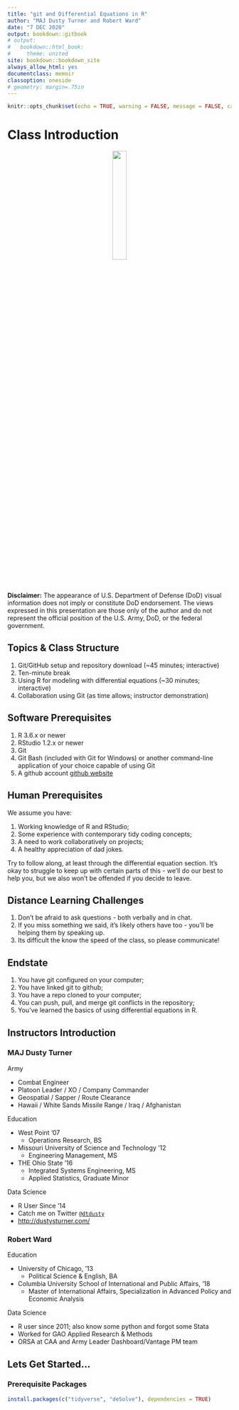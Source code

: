 ```yaml
---
title: "git and Differential Equations in R"
author: "MAJ Dusty Turner and Robert Ward"
date: "7 DEC 2020"
output: bookdown::gitbook
# output:
#   bookdown::html_book:
#     theme: united
site: bookdown::bookdown_site
always_allow_html: yes
documentclass: memoir
classoption: oneside
# geometry: margin=.75in
---
```


```r
knitr::opts_chunk$set(echo = TRUE, warning = FALSE, message = FALSE, cache = FALSE)
```

# Class Introduction

<center>
![](img/caa_seal.png){ width=25% }
</center>

**Disclaimer:**  The appearance of U.S. Department of Defense (DoD) visual information does not imply or constitute DoD endorsement.  The views expressed in this presentation are those only of the author and do not represent the official position of the U.S. Army, DoD, or the federal government.

## Topics & Class Structure

1. Git/GitHub setup and repository download (~45 minutes; interactive)
2. Ten-minute break
3. Using R for modeling with differential equations (~30 minutes; interactive)
4. Collaboration using Git (as time allows; instructor demonstration)



## Software Prerequisites

1. R 3.6.x or newer
2. RStudio 1.2.x or newer
3. Git 
4. Git Bash (included with Git for Windows) or another command-line application of your choice capable of using Git
5. A github account [github website](https://github.com)

## Human Prerequisites

We assume you have:

1. Working knowledge of R and RStudio;
2. Some experience with contemporary tidy coding concepts;
3. A need to work collaboratively on projects;
4. A healthy appreciation of dad jokes.

Try to follow along, at least through the differential equation section. It's okay to struggle to keep up with certain parts of this - we'll do our best to help you, but we also won't be offended if you decide to leave.

## Distance Learning Challenges

1. Don't be afraid to ask questions - both verbally and in chat.
2. If you miss something we said, it's likely others have too - you'll be helping them by speaking up.
3. Its difficult the know the speed of the class, so please communicate!

## Endstate

1. You have git configured on your computer;
2. You have linked git to github;
3. You have a repo cloned to your computer;
4. You can push, pull, and merge git conflicts in the repository;
5. You've learned the basics of using differential equations in R.

## Instructors Introduction

### MAJ Dusty Turner

Army 

- Combat Engineer
- Platoon Leader / XO / Company Commander
- Geospatial / Sapper / Route Clearance
- Hawaii / White Sands Missile Range / Iraq / Afghanistan

Education

- West Point '07
  - Operations Research, BS
- Missouri University of Science and Technology '12
  - Engineering Management, MS
- THE Ohio State '16
  - Integrated Systems Engineering, MS
  - Applied Statistics, Graduate Minor

Data Science

- R User Since '14
- Catch me on Twitter [`@dtdusty`](http://www.twitter.com/dtdusty)
- <http://dustysturner.com/>

### Robert Ward

Education

- University of Chicago, '13
  - Political Science & English, BA
- Columbia University School of International and Public Affairs, '18
  - Master of International Affairs, Specialization in Advanced Policy and Economic Analysis
  
Data Science

- R user since 2011; also know some python and forgot some Stata
- Worked for GAO Applied Research & Methods
- ORSA at CAA and Army Leader Dashboard/Vantage PM team


## Lets Get Started...

### Prerequisite Packages

```r
install.packages(c("tidyverse", "deSolve"), dependencies = TRUE)
```

